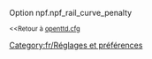 {{fr/Amorce}}
Option npf.npf_rail_curve_penalty

<small><<Retour à [[Main/fr/Openttd.cfg|openttd.cfg]]</small>
[[Category:fr/Réglages et préférences]]